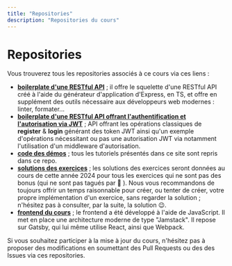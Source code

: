 ```yaml
---
title: "Repositories"
description: "Repositories du cours"
---
```


# Repositories
Vous trouverez tous les repositories associés à ce cours via ces liens :

- [**boilerplate d'une RESTful API**](https://github.com/e-vinci/basic-ts-api-boilerplate) ; il offre le squelette d'une RESTful API créé à l'aide du générateur d'application d'Express, en TS, et offre en supplément des outils nécessaire aux développeurs web modernes : linter, formater...
- [**boilerplate d'une RESTful API offrant l'authentification et l'autorisation via JWT**](https://github.com/e-vinci/jwt-ts-api-boilerplate) ; API offrant les opérations classiques de **register** & **login** générant des token JWT ainsi qu'un exemple d'opérations nécessitant ou pas une autorisation JWT via notamment l'utilisation d'un middleware d'autorisation. 
- [**code des démos**](https://github.com/e-vinci/ts-demos) ; tous les tutoriels présentés dans ce site sont repris dans ce repo.
- [**solutions des exercices**](https://github.com/e-vinci/ts-exercises.git) ; les solutions des exercices seront données au cours de cette année 2024 pour tous les exercices qui ne sont pas des bonus (qui ne sont pas tagués par 🍬 ). Nous vous recommandons de toujours offrir un temps raisonnable pour créer, ou tenter de créer, votre propre implémentation d'un exercice, sans regarder la solution ; n'hésitez pas à consulter, par la suite, la solution 😉. 
- [**frontend du cours**](https://github.com/e-vinci/js2) ; le frontend a été développé à l'aide de JavaScript. Il met en place une architecture moderne de type "Jamstack". Il repose sur Gatsby, qui lui même utilise React, ainsi que Webpack.

Si vous souhaitez participer à la mise à jour du cours, n'hésitez pas à proposer des modifications en soumettant des Pull Requests ou des des Issues via ces repositories.
